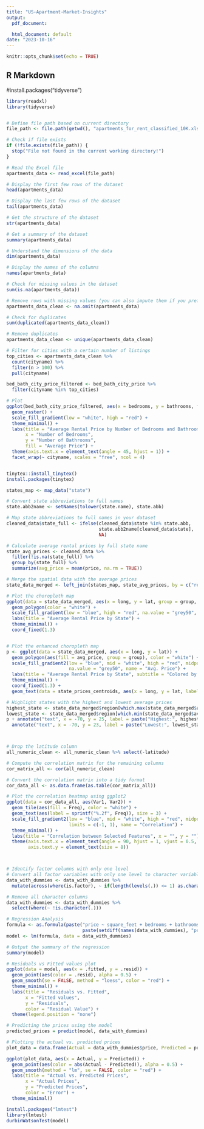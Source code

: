 ```yaml
---
title: "US-Apartment-Market-Insights"
output:
  pdf_document: 

  html_document: default
date: "2023-10-16"
---
```


```r
knitr::opts_chunk$set(echo = TRUE)
```

## R Markdown
#install.packages("tidyverse")



```r


library(readxl)
library(tidyverse)



```



```r

# Define file path based on current directory
file_path <- file.path(getwd(), "apartments_for_rent_classified_10K.xlsx")

# Check if file exists
if (!file.exists(file_path)) {
  stop("File not found in the current working directory!")
}

# Read the Excel file
apartments_data <- read_excel(file_path)
```

```r
# Display the first few rows of the dataset
head(apartments_data)

# Display the last few rows of the dataset
tail(apartments_data)

# Get the structure of the dataset
str(apartments_data)

# Get a summary of the dataset
summary(apartments_data)

# Understand the dimensions of the data
dim(apartments_data)

# Display the names of the columns
names(apartments_data)


```
```r
# Check for missing values in the dataset
sum(is.na(apartments_data))

# Remove rows with missing values (you can also impute them if you prefer)
apartments_data_clean <- na.omit(apartments_data)

# Check for duplicates
sum(duplicated(apartments_data_clean))

# Remove duplicates
apartments_data_clean <- unique(apartments_data_clean)

```



```r



# Filter for cities with a certain number of listings
top_cities <- apartments_data_clean %>%
  count(cityname) %>%
  filter(n > 100) %>%
  pull(cityname)

bed_bath_city_price_filtered <- bed_bath_city_price %>%
  filter(cityname %in% top_cities)

# Plot
ggplot(bed_bath_city_price_filtered, aes(x = bedrooms, y = bathrooms, fill = avg_price)) + 
  geom_raster() +
  scale_fill_gradient(low = "white", high = "red") +
  theme_minimal() +
  labs(title = "Average Rental Price by Number of Bedrooms and Bathrooms",
       x = "Number of Bedrooms",
       y = "Number of Bathrooms",
       fill = "Average Price") +
  theme(axis.text.x = element_text(angle = 45, hjust = 1)) +
  facet_wrap(~ cityname, scales = "free", ncol = 4)



```

```r
tinytex::install_tinytex()
install.packages(tinytex)
```



``` r

states_map <- map_data("state")

```




```r
# Convert state abbreviations to full names
state.abb2name <- setNames(tolower(state.name), state.abb)

# Map state abbreviations to full names in your dataset
cleaned_data$state_full <- ifelse(cleaned_data$state %in% state.abb, 
                                  state.abb2name[cleaned_data$state], 
                                  NA)

# Calculate average rental prices by full state name
state_avg_prices <- cleaned_data %>%
  filter(!is.na(state_full)) %>%
  group_by(state_full) %>%
  summarize(avg_price = mean(price, na.rm = TRUE))

# Merge the spatial data with the average prices
state_data_merged <- left_join(states_map, state_avg_prices, by = c("region" = "state_full"))

# Plot the choropleth map
ggplot(data = state_data_merged, aes(x = long, y = lat, group = group, fill = avg_price)) +
  geom_polygon(color = "white") +
  scale_fill_gradient(low = "blue", high = "red", na.value = "grey50", name = "Avg. Price") +
  labs(title = "Average Rental Price by State") +
  theme_minimal() +
  coord_fixed(1.3)



```
```r
# Plot the enhanced choropleth map
p <- ggplot(data = state_data_merged, aes(x = long, y = lat)) +
  geom_polygon(aes(fill = avg_price, group = group), color = "white") +
  scale_fill_gradient2(low = "blue", mid = "white", high = "red", midpoint = median(state_data_merged$avg_price, na.rm = TRUE),
                       na.value = "grey50", name = "Avg. Price") +
  labs(title = "Average Rental Price by State", subtitle = "Colored by Average Price, Annotated with Median Price") +
  theme_minimal() +
  coord_fixed(1.3) +
  geom_text(data = state_prices_centroids, aes(x = long, y = lat, label = round(median_price, 0)), size = 2.5, check_overlap = TRUE)

# Highlight states with the highest and lowest average prices
highest_state <- state_data_merged$region[which.max(state_data_merged$avg_price)]
lowest_state <- state_data_merged$region[which.min(state_data_merged$avg_price)]
p + annotate("text", x = -70, y = 25, label = paste("Highest:", highest_state), color = "red") +
  annotate("text", x = -70, y = 23, label = paste("Lowest:", lowest_state), color = "blue")




```

```r
# Drop the latitude column
all_numeric_clean <- all_numeric_clean %>% select(-latitude)

# Compute the correlation matrix for the remaining columns
cor_matrix_all <- cor(all_numeric_clean)

# Convert the correlation matrix into a tidy format
cor_data_all <- as.data.frame(as.table(cor_matrix_all))

# Plot the correlation heatmap using ggplot2
ggplot(data = cor_data_all, aes(Var1, Var2)) +
  geom_tile(aes(fill = Freq), color = "white") +
  geom_text(aes(label = sprintf("%.2f", Freq)), size = 3) +
  scale_fill_gradient2(low = "blue", mid = "white", high = "red", midpoint = 0, 
                       limits = c(-1, 1), name = "Correlation") +
  theme_minimal() +
  labs(title = "Correlation between Selected Features", x = "", y = "") +
  theme(axis.text.x = element_text(angle = 90, hjust = 1, vjust = 0.5, size = 8),
        axis.text.y = element_text(size = 8))




```

```r
# Identify factor columns with only one level
# Convert all factor variables with only one level to character variables
data_with_dummies <- data_with_dummies %>%
  mutate(across(where(is.factor), ~ if(length(levels(.)) <= 1) as.character(.) else .))

# Remove all character columns
data_with_dummies <- data_with_dummies %>%
  select(where(~ !is.character(.)))

# Regression Analysis
formula <- as.formula(paste("price ~ square_feet + bedrooms + bathrooms +", 
                            paste(setdiff(names(data_with_dummies), "price"), collapse = " + ")))
model <- lm(formula, data = data_with_dummies)

# Output the summary of the regression
summary(model)


```

```r

# Residuals vs Fitted values plot
ggplot(data = model, aes(x = .fitted, y = .resid)) +
  geom_point(aes(color = .resid), alpha = 0.5) +
  geom_smooth(se = FALSE, method = "loess", color = "red") +
  theme_minimal() +
  labs(title = "Residuals vs. Fitted",
       x = "Fitted values",
       y = "Residuals",
       color = "Residual Value") +
  theme(legend.position = "none")

```
```r
# Predicting the prices using the model
predicted_prices = predict(model, data_with_dummies)

# Plotting the actual vs. predicted prices
plot_data = data.frame(Actual = data_with_dummies$price, Predicted = predicted_prices)

ggplot(plot_data, aes(x = Actual, y = Predicted)) +
  geom_point(aes(color = abs(Actual - Predicted)), alpha = 0.5) +
  geom_smooth(method = "lm", se = FALSE, color = "red") +
  labs(title = "Actual vs. Predicted Prices", 
       x = "Actual Prices", 
       y = "Predicted Prices",
       color = "Error") +
  theme_minimal()

```
```r
install.packages("lmtest")
library(lmtest)
durbinWatsonTest(model)


```
